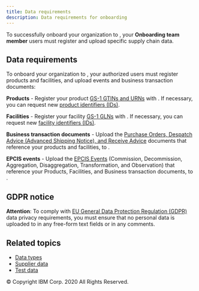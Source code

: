 ```yaml
---
title: Data requirements
description: Data requirements for onboarding
---
```


<PageDescription>

To successfully onboard your organization to **<SolutionName />**, your
**Onboarding team member** users must register and upload specific supply
chain data.

</PageDescription>


## Data requirements

To onboard your organization to **<SolutionName />**, your authorized users
must register products and facilities, and upload events and business transaction
documents:

**Products** - Register your product [GS-1 GTINs and URNs](/reference/gs1-standards#gs1-identifier-types)
with <SolutionName />. If necessary, you can request new [<SolutionName /> product identifiers
(IDs)](/reference/solution-identifiers).

**Facilities** - Register your facility [GS-1 GLNs](/reference/gs1-standards#gs1-urns) with <SolutionName />.
If necessary, you can request new [<SolutionName /> facility identifiers (IDs)](/reference/solution-identifiers).

**Business transaction documents** - Upload the [Purchase Orders, Despatch Advice (Advanced Shipping
Notice), and Receive Advice](/reference/data-types#business-transactions) documents that reference your
products and facilities, to <SolutionName />.

**EPCIS events** - Upload the [EPCIS Events](/reference/data-types#epcis-events) (Commission, Decommission,
Aggregation, Disaggregation, Transformation, and Observation) that reference your Products,
Facilities, and Business transaction documents, to <SolutionName />.

## GDPR notice

**Attention**: To comply with <a href="https://gdpr.eu/" target="_blank">EU General
Data Protection Regulation (GDPR)</a> data privacy requirements, you must ensure that no
personal data is uploaded to <SolutionName /> in any free-form text fields or in any comments.

## Related topics

- [Data types](/reference/data-types)
- [Supplier data](/onboarding/supplier-data)
- [Test data](/onboarding/test-data)

<PageCopyright>© Copyright IBM Corp. 2020 All Rights Reserved.</PageCopyright>
